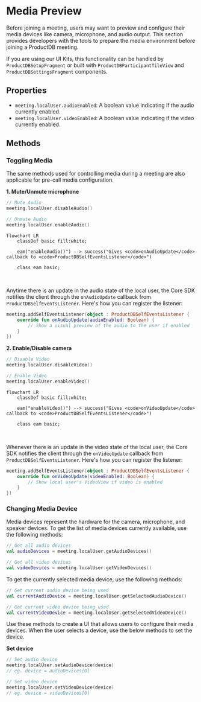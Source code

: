 # Media Preview

Before joining a meeting, users may want to preview and configure their media devices like camera, microphone, and audio output.
This section provides developers with the tools to prepare the media environment before joining a ProductDB meeting.

If you are using our UI Kits, this functionality can be handled by `ProductDBSetupFragment` or built with `ProductDBParticipantTileView` 
and `ProductDBSettingsFragment` components.


## Properties

- `meeting.localUser.audioEnabled`: A <span className="tag-orange">boolean</span> value indicating if the audio currently enabled.
- `meeting.localUser.videoEnabled`: A <span className="tag-orange">boolean</span> value indicating if the video currently enabled.

## Methods

### Toggling Media

The same methods used for controlling media during a meeting are also applicable for pre-call media configuration.

**1. Mute/Unmute microphone**

```kotlin
// Mute Audio
meeting.localUser.disableAudio()

// Unmute Audio
meeting.localUser.enableAudio()
```

```mermaid
flowchart LR
    classDef basic fill:white;

    eam("enableAudio()") --> success("Gives <code>onAudioUpdate</code> callback to <code>ProductDBSelfEventsListener</code>")

    class eam basic;
```

<br />

Anytime there is an update in the audio state of the local user, the Core SDK notifies the client through the `onAudioUpdate` callback 
from `ProductDBSelfEventsListener`. Here's how you can register the listener:

```kotlin
meeting.addSelfEventsListener(object : ProductDBSelfEventsListener {
    override fun onAudioUpdate(audioEnabled: Boolean) {
        // Show a visual preview of the audio to the user if enabled
    }
})
```

**2. Enable/Disable camera**

```kotlin
// Disable Video
meeting.localUser.disableVideo()

// Enable Video
meeting.localUser.enableVideo()
```

```mermaid
flowchart LR
    classDef basic fill:white;

    eam("enableVideo()") --> success("Gives <code>onVideoUpdate</code> callback to <code>ProductDBSelfEventsListener</code>")

    class eam basic;
```
<br />

Whenever there is an update in the video state of the local user, the Core SDK notifies the client through the `onVideoUpdate` callback 
from `ProductDBSelfEventsListener`. Here's how you can register the listener:

```kotlin
meeting.addSelfEventsListener(object : ProductDBSelfEventsListener {
    override fun onVideoUpdate(videoEnabled: Boolean) {
        // Show local user's VideoView if video is enabled
    }
})
```

### Changing Media Device

Media devices represent the hardware for the camera, microphone, and speaker devices. To get the list of media devices currently 
available, use the following methods:

```kotlin
// Get all audio devices
val audioDevices = meeting.localUser.getAudioDevices()

// Get all video devices
val videoDevices = meeting.localUser.getVideoDevices()
```

To get the currently selected media device, use the following methods:

```kotlin
// Get current audio device being used
val currentAudioDevice = meeting.localUser.getSelectedAudioDevice()

// Get current video device being used
val currentVideoDevice = meeting.localUser.getSelectedVideoDevice()
```

Use these methods to create a UI that allows users to configure their media devices. When the user selects a device, use the below methods to set the device.

**Set device**

```kotlin
// Set audio device
meeting.localUser.setAudioDevice(device)
// eg. device = audioDevices[0]

// Set video device
meeting.localUser.setVideoDevice(device)
// eg. device = videoDevices[0]
```
